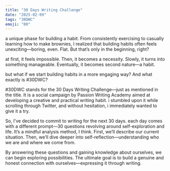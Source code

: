 ```yaml
---
title: "30 Days Writing Challenge"
date: "2025-02-09"
tags: "30DWC"
emoji: "00"
---
```


a unique phase for building a habit.
From consistently exercising to casually learning how to make brownies, I realized that building habits often feels
unexciting—boring, even. Flat. But that’s only in the beginning, right?

at first, it feels impossible. Then, it becomes a necessity. Slowly, it turns into something manageable. Eventually, it becomes
second nature—a habit.

but what if we start building habits in a more engaging way? And what exactly is #30DWC?

#30DWC stands for the 30 Days Writing Challenge—just as mentioned in the title. It is a social campaign by Passion Writing
Academy aimed at developing a creative and practical writing habit. i stumbled upon it while scrolling through Twitter,
and without hesitation, i immediately wanted to give it a try.

So, I’ve decided to commit to writing for the next 30 days. each day comes with a different prompt—30 questions revolving around
self-exploration and life. It’s a mindful analysis method, I think. First, we’ll describe our current situation. Then, we’ll dive
deeper into self-reflection—understanding who we are and where we come from.

By answering these questions and gaining knowledge about ourselves, we can begin exploring possibilities. The ultimate goal is
to build a genuine and honest connection with ourselves—expressing it through writing.
